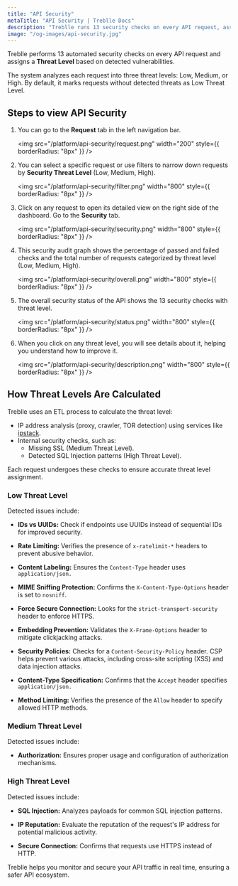 ```yaml
---
title: "API Security"
metaTitle: "API Security | Treblle Docs"
description: "Treblle runs 13 security checks on every API request, assigning threat levels and identifying vulnerabilities like SQL injection and missing SSL. Monitor and secure your API traffic effortlessly."
image: "/og-images/api-security.jpg"
---
```


Treblle performs 13 automated security checks on every API request and assigns a **Threat Level** based on detected vulnerabilities. 

The system analyzes each request into three threat levels: Low, Medium, or High. By default, it marks requests without detected threats as Low Threat Level.

## Steps to view API Security

1. You can go to the **Request** tab in the left navigation bar.

    <img
      src="/platform/api-security/request.png"
      width="200"
      style={{ borderRadius: "8px" }}
    />

2. You can select a specific request or use filters to narrow down requests by **Security Threat Level** (Low, Medium, High).

    <img
      src="/platform/api-security/filter.png"
      width="800"
      style={{ borderRadius: "8px" }}
    />

3. Click on any request to open its detailed view on the right side of the dashboard. Go to the **Security** tab.

    <img
      src="/platform/api-security/security.png"
      width="800"
      style={{ borderRadius: "8px" }}
    />

4. This security audit graph shows the percentage of passed and failed checks and the total number of requests categorized by threat level (Low, Medium, High).

    <img
      src="/platform/api-security/overall.png"
      width="800"
      style={{ borderRadius: "8px" }}
    />

5. The overall security status of the API shows the 13 security checks with threat level.

    <img
      src="/platform/api-security/status.png"
      width="800"
      style={{ borderRadius: "8px" }}
    />

 6. When you click on any threat level, you will see details about it, helping you understand how to improve it.

    <img
      src="/platform/api-security/description.png"
      width="800"
      style={{ borderRadius: "8px" }}
    />

## How Threat Levels Are Calculated

Treblle uses an ETL process to calculate the threat level:
- IP address analysis (proxy, crawler, TOR detection) using services like [ipstack](https://ipstack.com/).
- Internal security checks, such as:
  - Missing SSL (Medium Threat Level).
  - Detected SQL Injection patterns (High Threat Level).

Each request undergoes these checks to ensure accurate threat level assignment.


### Low Threat Level

Detected issues include:

- **IDs vs UUIDs:** Check if endpoints use UUIDs instead of sequential IDs for improved security.

- **Rate Limiting:** Verifies the presence of `x-ratelimit-*` headers to prevent abusive behavior.

- **Content Labeling:** Ensures the `Content-Type` header uses `application/json.`

- **MIME Sniffing Protection:** Confirms the `X-Content-Type-Options` header is set to `nosniff`.

- **Force Secure Connection:** Looks for the `strict-transport-security` header to enforce HTTPS.

- **Embedding Prevention:** Validates the `X-Frame-Options` header to mitigate clickjacking attacks.

- **Security Policies:** Checks for a `Content-Security-Policy` header. CSP helps prevent various attacks, including cross-site scripting (XSS) and data injection attacks.

- **Content-Type Specification:** Confirms that the `Accept` header specifies `application/json.`

- **Method Limiting:** Verifies the presence of the `Allow` header to specify allowed HTTP methods.


### Medium Threat Level

Detected issues include:

- **Authorization:** Ensures proper usage and configuration of authorization mechanisms.

### High Threat Level

Detected issues include:

- **SQL Injection:** Analyzes payloads for common SQL injection patterns.

- **IP Reputation:** Evaluate the reputation of the request's IP address for potential malicious activity.

- **Secure Connection:**  Confirms that requests use HTTPS instead of HTTP.

Treblle helps you monitor and secure your API traffic in real time, ensuring a safer API ecosystem.
